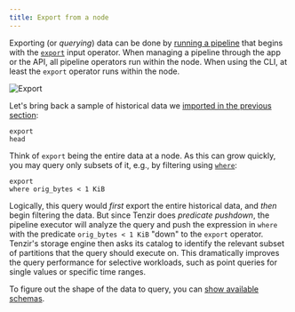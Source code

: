 ```yaml
---
title: Export from a node
---
```


Exporting (or *querying*) data can be done by [running a
pipeline](../basics/run-pipelines) that begins with the
[`export`](../../tql2/operators/export.md) input operator. When managing a
pipeline through the app or the API, all pipeline operators run within the node.
When using the CLI, at least the `export` operator runs within the node.

![Export](export-from-a-node.svg)

Let's bring back a sample of historical data we [imported in the previous
section](import-into-a-node):

```tql
export
head
```

Think of `export` being the entire data at a node. As this can grow quickly, you
may query only subsets of it, e.g., by filtering using
[`where`](../../tql2/operators/where.md):

```tql
export
where orig_bytes < 1 KiB
```

Logically, this query would *first* export the entire historical data, and
*then* begin filtering the data. But since Tenzir does *predicate pushdown*, the
pipeline executor will analyze the query and push the expression in `where` with
the predicate `orig_bytes < 1 KiB` "down" to the `export` operator. Tenzir's
storage engine then asks its catalog to identify the relevant subset of
partitions that the query should execute on. This dramatically improves the
query performance for selective workloads, such as point queries for single
values or specific time ranges.

To figure out the shape of the data to query, you can [show available
schemas](show-available-schemas).
